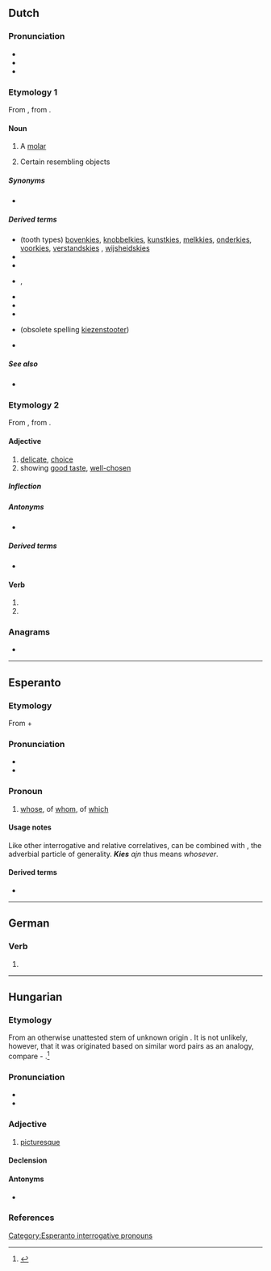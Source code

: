 {{also|Kies}}
==Dutch==

===Pronunciation===
* {{IPA|lang=nl|/kis/}}
* {{audio|Nl-kies.ogg|Audio|lang=nl}}
* {{rhymes|is|lang=nl}}

===Etymology 1===
From {{inh|nl|dum|kuse}}, from {{der|nl|gem-pro|*kūsiō-}}.

====Noun====
{{nl-noun|m|-zen|kiesje}}

# A [[molar]]
# {{lb|nl|figuratively}} Certain resembling objects

=====Synonyms=====
* {{l|nl|maaltand}}

=====Derived terms=====
* (tooth types) [[bovenkies]], [[knobbelkies]], [[kunstkies]], [[melkkies]], [[onderkies]], [[voorkies]], [[verstandskies]] {{g|m|f}}, [[wijsheidskies]]
* {{l|nl|kiespijn}}
* {{l|nl|kiezentrekker|g=m}}
* {{l|nl|kiezenkas}}, {{l|nl|kiezenkast}}
* {{l|nl|kiezenmerg|g=n}}
* {{l|nl|kiezensleutel}}
* {{l|nl|kiezenspel|g=n}}
* {{l|nl|kiezenstoter|g=m}} (obsolete spelling [[kiezenstooter]])
* {{l|nl|achter de kiezen}}

=====See also=====
* {{l|nl|tand}}

===Etymology 2===
From {{inh|nl|dum|kesen}}, from {{der|nl|gem-pro|*keusan-}}.

====Adjective====
{{nl-adj|kiezer}}

# [[delicate]], [[choice]]
# showing [[good taste]], [[well-chosen]]

=====Inflection=====
{{nl-decl-adj|kieze}}

=====Antonyms=====
* {{l|nl|onkies}}

=====Derived terms=====
* {{l|nl|kiesheid}}

====Verb====
{{nl-verb-form}}

# {{nl-verb form of|p=1|n=sg|t=pres|m=ind|kiezen}}
# {{nl-verb form of|m=imp|kiezen}}

===Anagrams===
* {{l|nl|skië}}

----

==Esperanto==

===Etymology===
From {{m|eo|ki-||interrogative and relative [[:Category:Esperanto correlatives|correlative]] prefix}} + {{m|eo|-es||correlative suffix of genitives}}

===Pronunciation===
* {{IPA|/ˈkies/|lang=eo}}
* {{audio|Eo-kies.ogg|Audio|lang=eo}}

===Pronoun===
{{head|eo|pronoun|cat2=correlatives|interrogative and relative correlative of genitives||plural|kies|accusative singular|kies|accusative plural|kies}}

# [[whose]], of [[whom]], of [[which]]

====Usage notes====
Like other interrogative and relative correlatives, {{m|eo|kies}} can be combined with {{m|eo|ajn}}, the adverbial particle of generality. '''''Kies''' ajn'' thus means ''whosever''.

{{eo BRO|1}}
{{eo GCSE|0}}

====Derived terms====
* {{l|eo|kies ajn|gloss=[[whosever]]}}

[[Category:Esperanto interrogative pronouns]]

----

==German==

===Verb===
{{head|de|verb form}}

# {{de-verb form of|kiesen|i|s}}

----

==Hungarian==

===Etymology===
From an otherwise unattested stem of unknown origin {{affix|hu|^|-es|pos=adjective}}. It is not unlikely, however, that it was originated based on similar word pairs as an analogy, compare {{m|hu|kegyetlen||cruel}} - {{m|hu|kegyes||kind, merciful}}.<ref>{{R:Zaicz 2006}}</ref>

===Pronunciation===
* {{hu-IPA}}
* {{hyphenation|ki|es|lang=hu}}

===Adjective===
{{hu-adj|ebb}}

# {{lb|hu|archaic}} [[picturesque]]

====Declension====
{{hu-infl-nom|kiese|e|-}}

====Antonyms====
* {{l|hu|kietlen}}

===References===
<references/>